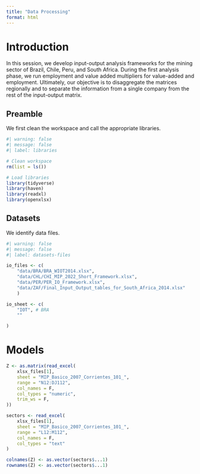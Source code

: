 ```yaml
---
title: "Data Processing"
format: html
---
```


# Introduction

In this session, we develop input-output analysis frameworks for the mining sector of Brazil, Chile, Peru, and South Africa. During the first analysis phase, we run employment and value added multipliers for value-added and employment. Ultimately, our objective is to disaggregate the matrices regionally and to separate the information from a single company from the rest of the input-output matrix.

## Preamble

We first clean the workspace and call the appropriate libraries.

```r
#| warning: false
#| message: false
#| label: libraries

# Clean workspace
rm(list = ls())

# Load libraries
library(tidyverse)
library(haven)
library(readxl)
library(openxlsx)
```

## Datasets

We identify data files.

```r
#| warning: false
#| message: false
#| label: datasets-files

io_files <- c(
    "data/BRA/BRA_WIOT2014.xlsx",
    "data/CHL/CHI_MIP_2022_Short_Framework.xlsx",
    "data/PER/PER_IO_Framework.xlsx",
    "data/ZAF/Final_Input_Output_tables_for_South_Africa_2014.xlsx"
    )

io_sheet <- c(
    "IOT", # BRA
    ""

)
```


# Models


```r
Z <- as.matrix(read_excel(
    xlsx_files[1],
    sheet = "MIP_Basico_2007_Corrientes_101_",
    range = "N12:DJ112",
    col_names = F,
    col_types = "numeric",
    trim_ws = F,
))

sectors <- read_excel(
    xlsx_files[1],
    sheet = "MIP_Basico_2007_Corrientes_101_",
    range = "L12:M112",
    col_names = F,
    col_types = "text"
)

colnames(Z) <- as.vector(sectors$...1)
rownames(Z) <- as.vector(sectors$...1)
```
